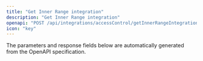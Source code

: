 ```yaml
---
title: "Get Inner Range integration"
description: "Get Inner Range integration"
openapi: "POST /api/integrations/accessControl/getInnerRangeIntegration"
icon: "key"
---
```


<Note>
The parameters and response fields below are automatically generated from the OpenAPI specification.
</Note>
